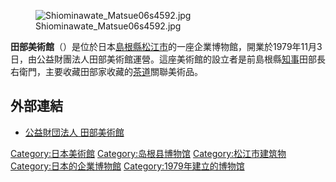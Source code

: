 [[File:Shiominawate_Matsue06s4592.jpg|thumb]]

'''田部美術館'''（{{lang-ja|たなべびじゅつかん}}）是位於日本[[島根縣|島根縣]][[松江市|松江市]]的一座企業博物館，開業於1979年11月3日，由公益財團法人田部美術館運營。這座美術館的設立者是前島根縣[[知事|知事]]田部長右衛門，主要收藏田部家收藏的[[茶道|茶道]]關聯美術品。
== 外部連結 ==
*[http://www.tanabe-museum.or.jp/ 公益財団法人 田部美術館] {{Wayback|url=http://www.tanabe-museum.or.jp/ |date=20200201041458 }}

[[Category:日本美術館|Category:日本美術館]]
[[Category:岛根县博物馆|Category:岛根县博物馆]]
[[Category:松江市建筑物|Category:松江市建筑物]]
[[Category:日本的企業博物館|Category:日本的企業博物館]]
[[Category:1979年建立的博物馆|Category:1979年建立的博物馆]]